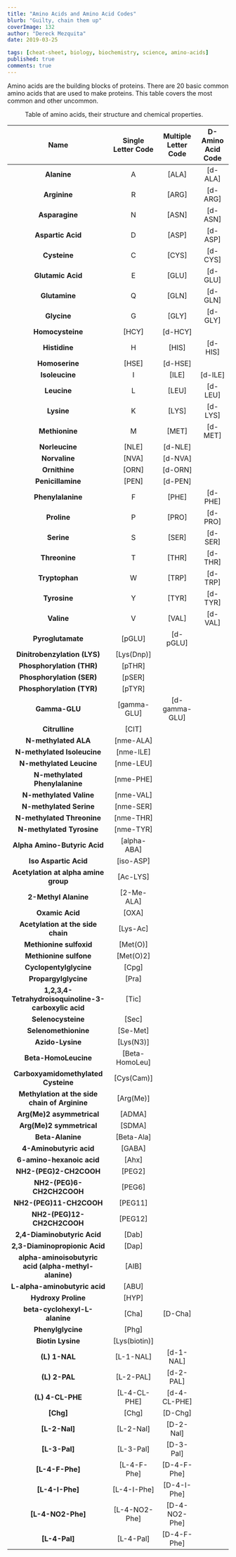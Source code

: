 ```yaml
---
title: "Amino Acids and Amino Acid Codes"
blurb: "Guilty, chain them up"
coverImage: 132
author: "Dereck Mezquita"
date: 2019-03-25

tags: [cheat-sheet, biology, biochemistry, science, amino-acids]
published: true
comments: true
---
```


Amino acids are the building blocks of proteins. There are 20 basic common amino acids that are used to make proteins. This table covers the most common and other uncommon.

<Figure src="/references/cheat-sheets_amino-acids-and-amino-acid-codes/aminoAcids.png">
    Table of amino acids, their structure and chemical properties.
</Figure>

| **Name**                                              | **Single Letter Code** | **Multiple Letter Code** | **D-Amino Acid Code** |
|:-----------------------------------------------------:|:----------------------:|:------------------------:|:---------------------:|
| **Alanine**                                           | A                      | [ALA]                    | [d-ALA]               |
| **Arginine**                                          | R                      | [ARG]                    | [d-ARG]               |
| **Asparagine**                                        | N                      | [ASN]                    | [d-ASN]               |
| **Aspartic Acid**                                     | D                      | [ASP]                    | [d-ASP]               |
| **Cysteine**                                          | C                      | [CYS]                    | [d-CYS]               |
| **Glutamic Acid**                                     | E                      | [GLU]                    | [d-GLU]               |
| **Glutamine**                                         | Q                      | [GLN]                    | [d-GLN]               |
| **Glycine**                                           | G                      | [GLY]                    | [d-GLY]               |
| **Homocysteine**                                      | [HCY]                  | [d-HCY]                  |
| **Histidine**                                         | H                      | [HIS]                    | [d-HIS]               |
| **Homoserine**                                        | [HSE]                  | [d-HSE]                  |
| **Isoleucine**                                        | I                      | [ILE]                    | [d-ILE]               |
| **Leucine**                                           | L                      | [LEU]                    | [d-LEU]               |
| **Lysine**                                            | K                      | [LYS]                    | [d-LYS]               |
| **Methionine**                                        | M                      | [MET]                    | [d-MET]               |
| **Norleucine**                                        | [NLE]                  | [d-NLE]                  |
| **Norvaline**                                         | [NVA]                  | [d-NVA]                  |
| **Ornithine**                                         | [ORN]                  | [d-ORN]                  |
| **Penicillamine**                                     | [PEN]                  | [d-PEN]                  |
| **Phenylalanine**                                     | F                      | [PHE]                    | [d-PHE]               |
| **Proline**                                           | P                      | [PRO]                    | [d-PRO]               |
| **Serine**                                            | S                      | [SER]                    | [d-SER]               |
| **Threonine**                                         | T                      | [THR]                    | [d-THR]               |
| **Tryptophan**                                        | W                      | [TRP]                    | [d-TRP]               |
| **Tyrosine**                                          | Y                      | [TYR]                    | [d-TYR]               |
| **Valine**                                            | V                      | [VAL]                    | [d-VAL]               |
| **Pyroglutamate**                                     | [pGLU]                 | [d-pGLU]                 |
| **Dinitrobenzylation (LYS)**                          | [Lys(Dnp)]             |
| **Phosphorylation (THR)**                             | [pTHR]                 |
| **Phosphorylation (SER)**                             | [pSER]                 |
| **Phosphorylation (TYR)**                             | [pTYR]                 |
| **Gamma-GLU**                                         | [gamma-GLU]            | [d-gamma-GLU]            |
| **Citrulline**                                        | [CIT]                  |
| **N-methylated ALA**                                  | [nme-ALA]              |
| **N-methylated Isoleucine**                           | [nme-ILE]              |
| **N-methylated Leucine**                              | [nme-LEU]              |
| **N-methylated Phenylalanine**                        | [nme-PHE]              |
| **N-methylated Valine**                               | [nme-VAL]              |
| **N-methylated Serine**                               | [nme-SER]              |
| **N-methylated Threonine**                            | [nme-THR]              |
| **N-methylated Tyrosine**                             | [nme-TYR]              |
| **Alpha Amino-Butyric Acid**                          | [alpha-ABA]            |
| **Iso Aspartic Acid**                                 | [iso-ASP]              |
| **Acetylation at alpha amine group**                  | [Ac-LYS]               |
| **2-Methyl Alanine**                                  | [2-Me-ALA]             |
| **Oxamic Acid**                                       | [OXA]                  |
| **Acetylation at the side chain**                     | [Lys-Ac]               |
| **Methionine sulfoxid**                               | [Met(O)]               |
| **Methionine sulfone**                                | [Met(O)2]              |
| **Cyclopentylglycine**                                | [Cpg]                  |
| **Propargylglycine**                                  | [Pra]                  |
| **1,2,3,4-Tetrahydroisoquinoline-3-carboxylic acid**  | [Tic]                  |
| **Selenocysteine**                                    | [Sec]                  |
| **Selenomethionine**                                  | [Se-Met]               |
| **Azido-Lysine**                                      | [Lys(N3)]              |
| **Beta-HomoLeucine**                                  | [Beta-HomoLeu]         |
| **Carboxyamidomethylated Cysteine**                   | [Cys(Cam)]             |
| **Methylation at the side chain of Arginine**         | [Arg(Me)]              |
| **Arg(Me)2 asymmetrical**                             | [ADMA]                 |
| **Arg(Me)2 symmetrical**                              | [SDMA]                 |
| **Beta-Alanine**                                      | [Beta-Ala]             |
| **4-Aminobutyric acid**                               | [GABA]                 |
| **6-amino-hexanoic acid**                             | [Ahx]                  |
| **NH2-(PEG)2-CH2COOH**                                | [PEG2]                 |
| **NH2-(PEG)6-CH2CH2COOH**                             | [PEG6]                 |
| **NH2-(PEG)11-CH2COOH**                               | [PEG11]                |
| **NH2-(PEG)12-CH2CH2COOH**                            | [PEG12]                |
| **2,4-Diaminobutyric Acid**                           | [Dab]                  |
| **2,3-Diaminopropionic Acid**                         | [Dap]                  |
| **alpha-aminoisobutyric acid (alpha-methyl-alanine)** | [AIB]                  |
| **L-alpha-aminobutyric acid**                         | [ABU]                  |
| **Hydroxy Proline**                                   | [HYP]                  |
| **beta-cyclohexyl-L-alanine**                         | [Cha]                  | [D-Cha]                  |
| **Phenylglycine**                                     | [Phg]                  |
| **Biotin Lysine**                                     | [Lys(biotin)]          |
| **(L) 1-NAL**                                         | [L-1-NAL]              | [d-1-NAL]                |
| **(L) 2-PAL**                                         | [L-2-PAL]              | [d-2-PAL]                |
| **(L) 4-CL-PHE**                                      | [L-4-CL-PHE]           | [d-4-CL-PHE]             |
| **[Chg]**                                             | [Chg]                  | [D-Chg]                  |
| **[L-2-Nal]**                                         | [L-2-Nal]              | [D-2-Nal]                |
| **[L-3-Pal]**                                         | [L-3-Pal]              | [D-3-Pal]                |
| **[L-4-F-Phe]**                                       | [L-4-F-Phe]            | [D-4-F-Phe]              |
| **[L-4-I-Phe]**                                       | [L-4-I-Phe]            | [D-4-I-Phe]              |
| **[L-4-NO2-Phe]**                                     | [L-4-NO2-Phe]          | [D-4-NO2-Phe]            |
| **[L-4-Pal]**                                         | [L-4-Pal]              | [D-4-F-Phe]              |
